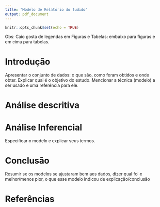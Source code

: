 ```yaml
---
title: "Modelo de Relatório do fudido"
output: pdf_document
---
```


```r
knitr::opts_chunk$set(echo = TRUE)
```

Obs: Caio gosta de legendas em Figuras e Tabelas: embaixo para figuras e em cima para tabelas.

# Introdução

Apresentar o conjunto de dados: o que são, como foram obtidos e onde obter. Explicar qual é o objetivo do estudo. Mencionar a técnica (modelo) a ser usado e uma referência para ele.

# Análise descritiva

# Análise Inferencial

Especificar o modelo e explicar seus termos.

# Conclusão

Resumir se os modelos se ajustaram bem aos dados, dizer qual foi o melhor/menos pior, o que esse modelo indicou de explicação/conclusão

# Referências
